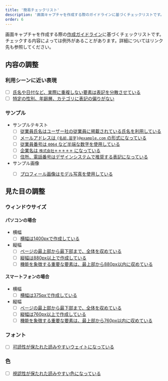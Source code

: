 ```yaml
---
title: '簡易チェックリスト'
description: '画面キャプチャを作成する際のガイドラインに基づくチェックリストです。'
order: 6
---
```



画面キャプチャを作成する際の[作成ガイドライン](/communication/capture/creation-guideline/)に基づくチェックリストです。  
チェックする内容によっては例外があることがあります。詳細についてはリンク先も参照してください。



## 内容の調整

### 利用シーンに近い表現
- [ ] [氏名や日付など、実際に重複しない要素は表記を分散させている](/communication/capture/creation-guideline/#h3-3)
- [ ] [特定の性別、年齢層、カテゴリに表記の偏りがない](/communication/capture/creation-guideline/#h3-3)

### サンプル
- サンプルテキスト
    - [ ] [従業員氏名はユーザー社の従業員に掲載されている氏名を利用している](/communication/sample/text/#h3-0)
    - [ ] [メールアドレスは `{名前.苗字}@example.com` の形式になっている](/communication/sample/text/#h3-0)
    - [ ] [従業員番号は `0064` など半端な数字を使用している](/communication/sample/text/#h3-0)
    - [ ] [企業名は `株式会社＊＊＊＊＊` になっている](/communication/sample/text/#h3-1)
    - [ ] [住所、電話番号はデザインシステムで推奨する表記になっている](/communication/sample/text/#h3-2)
- サンプル画像
    - [ ] [プロフィール画像はモデル写真を使用している](/communication/capture/creation-guideline/#h4-1)


## 見た目の調整

### ウィンドウサイズ
#### パソコンの場合
- 横幅
    - [ ] [横幅は1400pxで作成している](/communication/capture/creation-guideline/#h3-5)
- 縦幅
    - [ ] [ページの最上部から最下部まで、全体を収めている](/communication/capture/creation-guideline/#h4-3)
    - [ ] [縦幅は880px以上で作成している](/communication/capture/creation-guideline/#h5-1)
    - [ ] [機能を象徴する重要な要素は、最上部から880px以内に収めている](/communication/capture/creation-guideline/#h5-0)

#### スマートフォンの場合
- 横幅
    - [ ] [横幅は375pxで作成している](/communication/capture/creation-guideline/#h3-5)
- 縦幅
    - [ ] [ページの最上部から最下部まで、全体を収めている](/communication/capture/creation-guideline/#h4-3)
    - [ ] [縦幅は760px以上で作成している](/communication/capture/creation-guideline/#h5-1)
    - [ ] [機能を象徴する重要な要素は、最上部から760px以内に収めている](/communication/capture/creation-guideline/#h5-0)

### フォント
- [ ] [可読性が保たれた読みやすいウェイトになっている](/communication/capture/creation-guideline/#h3-6)

### 色
- [ ] [視認性が保たれた読みやすい色になっている](/communication/capture/creation-guideline/#h3-7)
